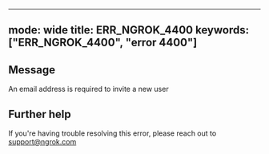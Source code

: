 
---
mode: wide
title: ERR_NGROK_4400
keywords: ["ERR_NGROK_4400", "error 4400"]
---

## Message
An email address is required to invite a new user




## Further help
If you're having trouble resolving this error, please reach out to [support@ngrok.com](mailto:support@ngrok.com?subject=Help%20with%20ERR_NGROK_4400)

